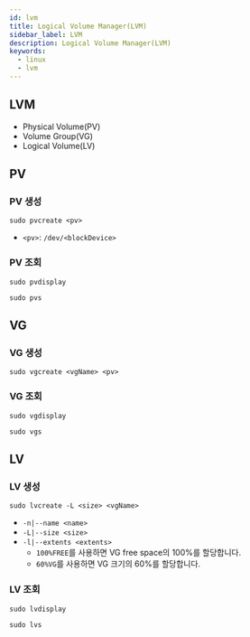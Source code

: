 ```yaml
---
id: lvm
title: Logical Volume Manager(LVM)
sidebar_label: LVM
description: Logical Volume Manager(LVM)
keywords:
  - linux
  - lvm
---
```


## LVM

- Physical Volume(PV)
- Volume Group(VG)
- Logical Volume(LV)

## PV

### PV 생성

```shell
sudo pvcreate <pv>
```

- `<pv>`: `/dev/<blockDevice>`

### PV 조회

```shell
sudo pvdisplay
```

```shell
sudo pvs
```

## VG

### VG 생성

```shell
sudo vgcreate <vgName> <pv>
```

### VG 조회

```shell
sudo vgdisplay
```

```shell
sudo vgs
```

## LV

### LV 생성

```shell
sudo lvcreate -L <size> <vgName>
```

- `-n|--name <name>`
- `-L|--size <size>`
- `-l|--extents <extents>`
  - `100%FREE`를 사용하면 VG free space의 100%를 할당합니다.
  - `60%VG`를 사용하면 VG 크기의 60%를 할당합니다.

### LV 조회

```shell
sudo lvdisplay
```

```shell
sudo lvs
```
